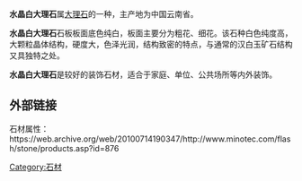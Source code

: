{{multiple issues|
{{expand|time=2015-04-24T11:50:23+00:00}}
{{inappropriate tone|time=2015-04-24T11:50:23+00:00}}
{{unreferenced|time=2015-04-24T11:50:23+00:00}}
}}
'''水晶白大理石'''属[[大理石|大理石]]的一种，主产地为中国云南省。

'''水晶白大理石'''石板板面底色纯白，板面主要分为粗花、细花。该石种白色纯度高，大颗粒晶体结构，硬度大，色泽光润，结构致密的特点，与通常的汉白玉矿石结构又具独特之处。

'''水晶白大理石'''是较好的装饰石材，适合于家庭、单位、公共场所等内外装饰。

==外部链接==
石材属性：https://web.archive.org/web/20100714190347/http://www.minotec.com/flash/stone/products.asp?id=876

[[Category:石材|Category:石材]]